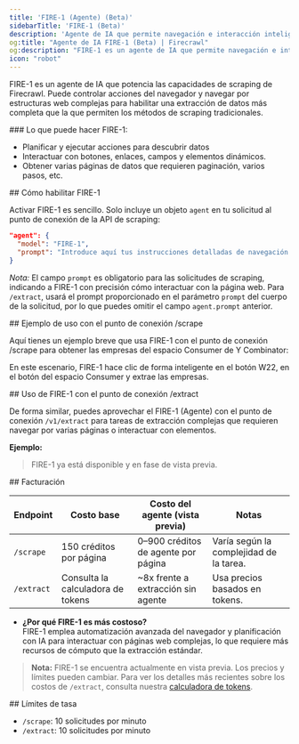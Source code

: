 ```yaml
---
title: 'FIRE-1 (Agente) (Beta)'
sidebarTitle: 'FIRE-1 (Beta)'
description: 'Agente de IA que permite navegación e interacción inteligentes con páginas web'
og:title: "Agente de IA FIRE-1 (Beta) | Firecrawl"
og:description: "FIRE-1 es un agente de IA que permite navegación e interacción inteligentes con páginas web"
icon: "robot"
---
```



FIRE-1 es un agente de IA que potencia las capacidades de scraping de Firecrawl. Puede controlar acciones del navegador y navegar por estructuras web complejas para habilitar una extracción de datos más completa que la que permiten los métodos de scraping tradicionales.

<div id="what-fire-1-can-do">
  ### Lo que puede hacer FIRE-1:
</div>

- Planificar y ejecutar acciones para descubrir datos
- Interactuar con botones, enlaces, campos y elementos dinámicos.
- Obtener varias páginas de datos que requieren paginación, varios pasos, etc.

<div id="how-to-enable-fire-1">
  ## Cómo habilitar FIRE-1
</div>

Activar FIRE-1 es sencillo. Solo incluye un objeto `agent` en tu solicitud al punto de conexión de la API de scraping:

```json
"agent": {
  "model": "FIRE-1",
  "prompt": "Introduce aquí tus instrucciones detalladas de navegación."
}
```

*Nota:* El campo `prompt` es obligatorio para las solicitudes de scraping, indicando a FIRE-1 con precisión cómo interactuar con la página web. Para `/extract`, usará el prompt proporcionado en el parámetro `prompt` del cuerpo de la solicitud, por lo que puedes omitir el campo `agent.prompt` anterior.

<div id="example-usage-with-scrape-endpoint">
  ## Ejemplo de uso con el punto de conexión /scrape
</div>

Aquí tienes un ejemplo breve que usa FIRE-1 con el punto de conexión /scrape para obtener las empresas del espacio Consumer de Y Combinator:

<CodeGroup>

<ScrapeFire1Python />
<ScrapeFire1Node />
<ScrapeFire1CURL />

</CodeGroup>

En este escenario, FIRE-1 hace clic de forma inteligente en el botón W22, en el botón del espacio Consumer y extrae las empresas.

<div id="using-fire-1-with-the-extract-endpoint">
  ## Uso de FIRE-1 con el punto de conexión /extract
</div>

De forma similar, puedes aprovechar el FIRE-1 (Agente) con el punto de conexión `/v1/extract` para tareas de extracción complejas que requieren navegar por varias páginas o interactuar con elementos.

**Ejemplo:**

<CodeGroup>

<ExtractFire1Python />
<ExtractFire1Node />
<ExtractFire1CURL />

</CodeGroup>

> FIRE-1 ya está disponible y en fase de vista previa.

<div id="billing">
  ## Facturación
</div>

| Endpoint   | Costo base                 | Costo del agente (vista previa) | Notas                                    |
|------------|----------------------------|----------------------------------|------------------------------------------|
| `/scrape`  | 150 créditos por página    | 0–900 créditos de agente por página | Varía según la complejidad de la tarea. |
| `/extract` | Consulta la calculadora de tokens | ~8x frente a extracción sin agente | Usa precios basados en tokens.           |

- **¿Por qué FIRE-1 es más costoso?**  
  FIRE-1 emplea automatización avanzada del navegador y planificación con IA para interactuar con páginas web complejas, lo que requiere más recursos de cómputo que la extracción estándar.

> **Nota:** FIRE-1 se encuentra actualmente en vista previa. Los precios y límites pueden cambiar. Para ver los detalles más recientes sobre los costos de `/extract`, consulta nuestra [calculadora de tokens](https://www.firecrawl.dev/pricing?extract-pricing=true#token-calculator).

<div id="rate-limits">
  ## Límites de tasa
</div>

* `/scrape`: 10 solicitudes por minuto
* `/extract`: 10 solicitudes por minuto